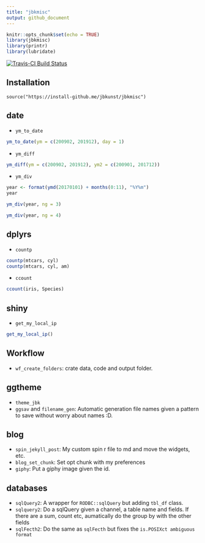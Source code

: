 ```yaml
---
title: "jbkmisc"
output: github_document
---
```


```r
knitr::opts_chunk$set(echo = TRUE)
library(jbkmisc)
library(printr)
library(lubridate)
```

[![Travis-CI Build Status](https://travis-ci.org/jbkunst/jbkmisc.svg?branch=master)](https://travis-ci.org/jbkunst/jbkmisc)

## Installation

```
source("https://install-github.me/jbkunst/jbkmisc")
```

## date

* `ym_to_date`
```r
ym_to_date(ym = c(200902, 201912), day = 1)
```

* `ym_diff`

```r
ym_diff(ym = c(200902, 201912), ym2 = c(200901, 201712))
```

* `ym_div`

```r
year <- format(ymd(20170101) + months(0:11), "%Y%m")
year

ym_div(year, ng = 3)

ym_div(year, ng = 4)
```

## dplyrs

* `countp`

```r
countp(mtcars, cyl)
countp(mtcars, cyl, am)
```


* `ccount`
```r
ccount(iris, Species)
```


## shiny
* `get_my_local_ip`

```r
get_my_local_ip()
```

## Workflow
* `wf_create_folders`: crate data, code and output folder.

## ggtheme
* `theme_jbk`
* `ggsav` and `filename_gen`: Automatic generation file names given a pattern
to save without worry about names :D.

## blog
* `spin_jekyll_post`: My custom spin r file to md and move the widgets, etc.
* `blog_set_chunk`: Set opt chunk with my preferences
* `giphy`: Put a giphy image given the id.

## databases
* `sqlQuery2`: A wrapper for `RODBC::sqlQuery` but adding `tbl_df` class.
* `sqlquery2`: Do a sqlQuery given a channel, a table name and fields. If 
there are a sum, count etc, aumatically do the group by with the other 
fields
* `sqlFecth2`: Do the same as `sqlFecth` but fixes the `is.POSIXct ambiguous format`
